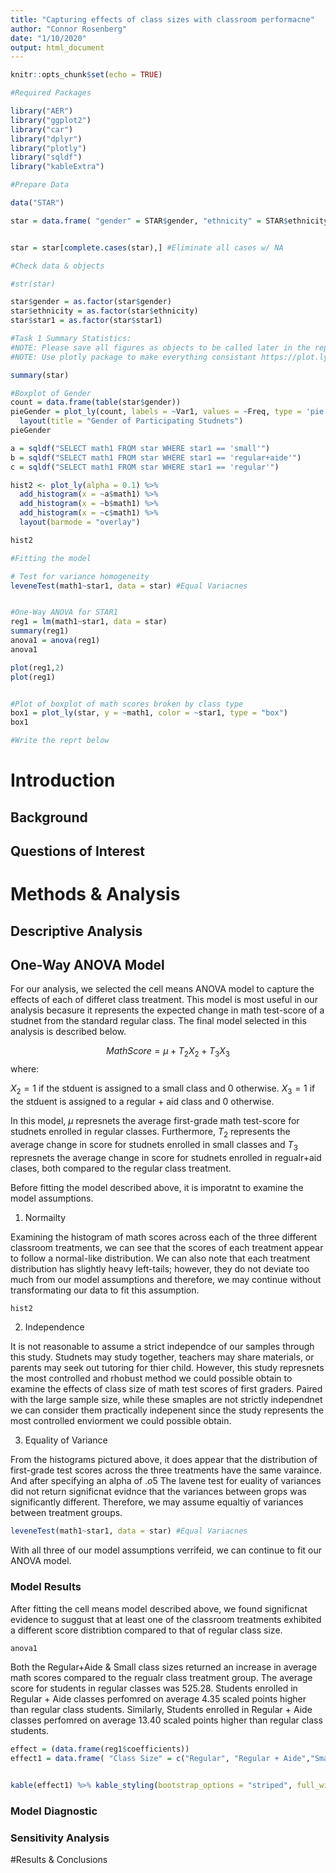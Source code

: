 ```yaml
---
title: "Capturing effects of class sizes with classroom performacne"
author: "Connor Rosenberg"
date: "1/10/2020"
output: html_document
---
```


```r
knitr::opts_chunk$set(echo = TRUE)
```

```r
#Required Packages

library("AER")
library("ggplot2")
library("car")
library("dplyr")
library("plotly")
library("sqldf")
library("kableExtra")

```

```r
#Prepare Data

data("STAR")

star = data.frame( "gender" = STAR$gender, "ethnicity" = STAR$ethnicity, "star1" = STAR$star1, "math1" = STAR$math1)


star = star[complete.cases(star),] #Eliminate all cases w/ NA
```

```r
#Check data & objects

#str(star)

star$gender = as.factor(star$gender)
star$ethnicity = as.factor(star$ethnicity)
star$star1 = as.factor(star$star1)

```


```r
#Task 1 Summary Statistics:
#NOTE: Please save all figures as objects to be called later in the report
#NOTE: Use plotly package to make everything consistant https://plot.ly/r

summary(star)

#Boxplot of Gender
count = data.frame(table(star$gender))
pieGender = plot_ly(count, labels = ~Var1, values = ~Freq, type = 'pie') %>%
  layout(title = "Gender of Participating Studnets")
pieGender
```


```r

a = sqldf("SELECT math1 FROM star WHERE star1 == 'small'")
b = sqldf("SELECT math1 FROM star WHERE star1 == 'regular+aide'")
c = sqldf("SELECT math1 FROM star WHERE star1 == 'regular'")

hist2 <- plot_ly(alpha = 0.1) %>%
  add_histogram(x = ~a$math1) %>%
  add_histogram(x = ~b$math1) %>%
  add_histogram(x = ~c$math1) %>%
  layout(barmode = "overlay")

hist2

```


```r
#Fitting the model

# Test for variance homogeneity
leveneTest(math1~star1, data = star) #Equal Variacnes


#One-Way ANOVA for STAR1
reg1 = lm(math1~star1, data = star)
summary(reg1)
anova1 = anova(reg1)
anova1

plot(reg1,2)
plot(reg1)


#Plot of boxplot of math scores broken by class type
box1 = plot_ly(star, y = ~math1, color = ~star1, type = "box")
box1
```

```r
#Write the reprt below
```


# Introduction

## Background

## Questions of Interest

# Methods & Analysis



## Descriptive Analysis

## One-Way ANOVA Model
For our analysis, we selected the cell means ANOVA model to capture the effects of each of  differet class treatment. This model is most useful in our analysis becasure it represents the expected change in math test-score of a studnet from the standard regular class. The final model selected in this analysis is described below.

$$MathScore = \mu +T_2X_2 + T_3X_3 $$
where:

$X_2 = 1$ if the stduent is assigned to a small class and $0$ otherwise.
$X_3 = 1$ if the stduent is assigned to a regular + aid class and $0$ otherwise.

In this model, $\mu$ represnets the average first-grade math test-score for studnets enrolled in regular classes. Furthermore, $T_2$ represents the average change in score for studnets enrolled in small classes and $T_3$ represnets the average change in score for studnets enrolled in regualr+aid clases, both compared to the regular class treatment. 

Before fitting the model described above, it is imporatnt to examine the model assumptions.

1) Normailty

Examining the histogram of math scores across each of the three different classroom treatments, we can see that the scores of each treatment appear to follow a normal-like distribution. We can also note that each treatment distribution has slightly heavy left-tails; however, they do not deviate too much from our model assumptions and therefore, we may continue without transformating our data to fit this assumption.  
```r
hist2
```

2) Independence

It is not reasonable to assume a strict independce of our samples through this study. Studnets may study together, teachers may share materials, or parents may seek out tutoring for thier child. However, this study represnets the most controlled and rhobust method we could possible obtain to examine the effects of class size of math test scores of first graders. Paired with the large sample size, while these smaples are not strictly independnet we can consider them practically indepenent since the study represents the most controlled enviorment we could possible obtain.

3) Equality of Variance

From the histograms pictured above, it does appear that the distribution of first-grade test scores across the three treatments have the same varaince. And after specifying an alpha of $.o5$ The lavene test for euality of variances did not return significnat evidnce that the variances between grops was significantly different. Therefore, we may assume equaltiy of variances between treatment groups. 

```r
leveneTest(math1~star1, data = star) #Equal Variacnes
```

With all three of our model assumptions verrifeid, we can continue to fit our ANOVA model.

### Model Results

After fitting the cell means model described above, we found significnat evidence to suggust that at least one of the classroom treatments exhibited a different score distribtion compared to that of regular class size.

```r
anova1
```

Both the Regular+Aide & Small class sizes returned an increase in average math scores compared to the regualr class treatment group. The average score for students in regular classes was 525.28. Students enrolled in Regular + Aide classes perfomred on average 4.35 scaled points higher than regular class students. Similarly, Students enrolled in Regular + Aide classes perfomred on average 13.40 scaled points higher than regular class students.

```r
effect = (data.frame(reg1$coefficients))
effect1 = data.frame( "Class Size" = c("Regular", "Regular + Aide","Small"), "Average Math Score" = c(525.28,529.63,538.68), "Change from Regular" = c("",4.35,13.40), "Significant" = c("","YES", "YES"))


kable(effect1) %>% kable_styling(bootstrap_options = "striped", full_width = F)
```
### Model Diagnostic



### Sensitivity Analysis

#Results & Conclusions



